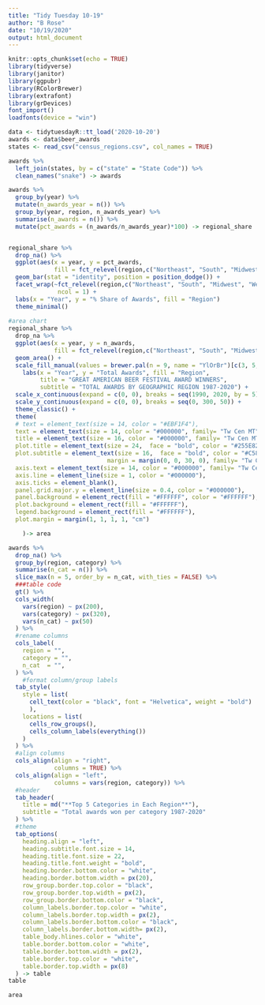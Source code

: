 ```yaml
---
title: "Tidy Tuesday 10-19"
author: "B Rose"
date: "10/19/2020"
output: html_document
---
```


```r
knitr::opts_chunk$set(echo = TRUE)
library(tidyverse)
library(janitor)
library(ggpubr)
library(RColorBrewer)
library(extrafont)
library(grDevices)
font_import()
loadfonts(device = "win")
```


```r
data <- tidytuesdayR::tt_load('2020-10-20')
awards <- data$beer_awards
states <- read_csv("census_regions.csv", col_names = TRUE)
```

```r
awards %>% 
  left_join(states, by = c("state" = "State Code")) %>% 
  clean_names("snake") -> awards

```

```r
awards %>% 
  group_by(year) %>% 
  mutate(n_awards_year = n()) %>% 
  group_by(year, region, n_awards_year) %>% 
  summarise(n_awards = n()) %>% 
  mutate(pct_awards = (n_awards/n_awards_year)*100) -> regional_share


regional_share %>% 
  drop_na() %>% 
  ggplot(aes(x = year, y = pct_awards, 
             fill = fct_relevel(region,c("Northeast", "South", "Midwest", "West")))) +
  geom_bar(stat = "identity", position = position_dodge()) +
  facet_wrap(~fct_relevel(region,c("Northeast", "South", "Midwest", "West")),
              ncol = 1) +
  labs(x = "Year", y = "% Share of Awards", fill = "Region")
  theme_minimal()
  
#area chart
regional_share %>% 
  drop_na %>% 
  ggplot(aes(x = year, y = n_awards, 
             fill = fct_relevel(region,c("Northeast", "South", "Midwest", "West")))) +
  geom_area() +
  scale_fill_manual(values = brewer.pal(n = 9, name = "YlOrBr")[c(3, 5, 7, 9)]) +
    labs(x = "Year", y = "Total Awards", fill = "Region", 
         title = "GREAT AMERICAN BEER FESTIVAL AWARD WINNERS",
         subtitle = "TOTAL AWARDS BY GEOGRAPHIC REGION 1987-2020") +
  scale_x_continuous(expand = c(0, 0), breaks = seq(1990, 2020, by = 5)) +
  scale_y_continuous(expand = c(0, 0), breaks = seq(0, 300, 50)) +
  theme_classic() +
  theme(
  # text = element_text(size = 14, color = "#EBF1F4"),
  text = element_text(size = 14, color = "#000000", family= "Tw Cen MT"),
  title = element_text(size = 16, color = "#000000", family= "Tw Cen MT"),
  plot.title = element_text(size = 24,  face = "bold", color = "#255E82"),
  plot.subtitle = element_text(size = 16,  face = "bold", color = "#C58F40", 
                            margin = margin(0, 0, 30, 0), family= "Tw Cen MT"),
  axis.text = element_text(size = 14, color = "#000000", family= "Tw Cen MT"),
  axis.line = element_line(size = 1, color = "#000000"), 
  axis.ticks = element_blank(), 
  panel.grid.major.y = element_line(size = 0.4, color = "#000000"), 
  panel.background = element_rect(fill = "#FFFFFF", color = "#FFFFFF"),
  plot.background = element_rect(fill = "#FFFFFF"), 
  legend.background = element_rect(fill = "#FFFFFF"),
  plot.margin = margin(1, 1, 1, 1, "cm")

    )-> area
```


```r

awards %>%
  drop_na() %>% 
  group_by(region, category) %>% 
  summarise(n_cat = n()) %>% 
  slice_max(n = 5, order_by = n_cat, with_ties = FALSE) %>% 
  ###table code
  gt() %>% 
  cols_width(
    vars(region) ~ px(200), 
    vars(category) ~ px(320),
    vars(n_cat) ~ px(50)
  ) %>% 
  #rename columns
  cols_label(
    region = "",
    category = "", 
    n_cat  = "",
  ) %>% 
    #format column/group labels  
  tab_style(
    style = list(
      cell_text(color = "black", font = "Helvetica", weight = "bold")
      ),
    locations = list(
      cells_row_groups(), 
      cells_column_labels(everything())
    )
  ) %>% 
  #align columns
  cols_align(align = "right",
             columns = TRUE) %>% 
  cols_align(align = "left",
             columns = vars(region, category)) %>% 
  #header
  tab_header(
    title = md("**Top 5 Categories in Each Region**"),
    subtitle = "Total awards won per category 1987-2020"
  ) %>% 
  #theme
  tab_options(
    heading.align = "left",
    heading.subtitle.font.size = 14,
    heading.title.font.size = 22,
    heading.title.font.weight = "bold",
    heading.border.bottom.color = "white",
    heading.border.bottom.width = px(20),
    row_group.border.top.color = "black",
    row_group.border.top.width = px(2),
    row_group.border.bottom.color = "black",
    column_labels.border.top.color = "white",
    column_labels.border.top.width = px(2),
    column_labels.border.bottom.color = "black",
    column_labels.border.bottom.width= px(2),
    table_body.hlines.color = "white",
    table.border.bottom.color = "white",
    table.border.bottom.width = px(2),
    table.border.top.color = "white",
    table.border.top.width = px(8)
  ) -> table
table

```


```r
area
```


